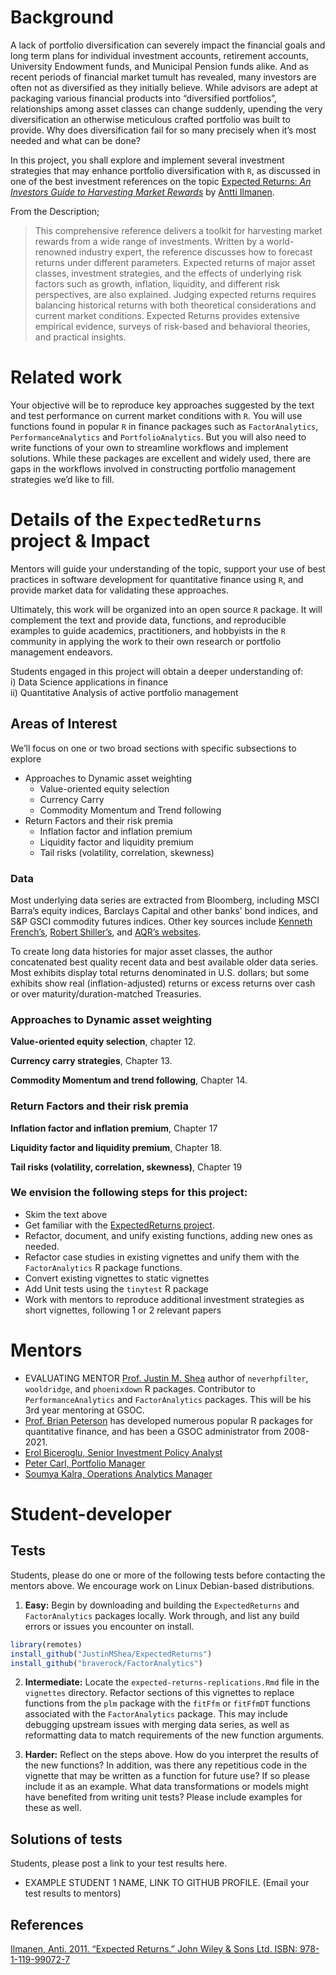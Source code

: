# Background

A lack of portfolio diversification can severely impact the financial goals and 
long term plans for individual investment accounts, retirement accounts, 
University Endowment funds, and Municipal Pension funds alike. And as recent 
periods of financial market tumult has revealed, many investors are often not as 
diversified as they initially believe. While advisors are adept at packaging 
various financial products into "diversified portfolios", relationships among 
asset classes can change suddenly, upending the very diversification an 
otherwise meticulous crafted portfolio was built to provide. Why does 
diversification fail for so many precisely when it's most needed and what can be 
done? 

In this project, you shall explore and implement several investment strategies
that may enhance portfolio diversification with `R`, as discussed in one of the 
best investment references on the topic 
[Expected Returns: _An Investors Guide to Harvesting Market Rewards_](https://www.wiley.com/en-us/Expected+Returns%3A+An+Investor%27s+Guide+to+Harvesting+Market+Rewards-p-9781119990727) by 
[Antti Ilmanen](https://www.aqr.com/About-Us/OurFirm/Antti-Ilmanen).

From the Description;

> This comprehensive reference delivers a toolkit for harvesting market rewards 
from a wide range of investments. Written by a world-renowned industry expert, 
the reference discusses how to forecast returns under different parameters. 
Expected returns of major asset classes, investment strategies, and the effects 
of underlying risk factors such as growth, inflation, liquidity, and different 
risk perspectives, are also explained. Judging expected returns requires 
balancing historical returns with both theoretical considerations and current 
market conditions. Expected Returns provides extensive empirical evidence, 
surveys of risk-based and behavioral theories, and practical insights.

# Related work

Your objective will be to reproduce key approaches suggested by the text and test 
performance on current market conditions with `R`. You will use functions found
in popular `R` in finance packages such as `FactorAnalytics`, 
`PerformanceAnalytics` and `PortfolioAnalytics`. But you will also need to write 
functions of your own to streamline workflows and implement solutions. While
these packages are excellent and widely used, there are gaps in the workflows
involved in constructing portfolio management strategies we'd like to fill.

# Details of the `ExpectedReturns` project & Impact


Mentors will guide your understanding of the topic, support your use of best 
practices in software development for quantitative finance using `R`, and 
provide market data for validating these approaches.

Ultimately, this work will be organized into an open source `R` package. It will 
complement the text and provide data, functions, and reproducible examples to 
guide academics, practitioners, and hobbyists in the `R` community in applying 
the work to their own research or portfolio management endeavors.

Students engaged in this project will obtain a deeper understanding of:  
i) Data Science applications in finance  
ii) Quantitative Analysis of active portfolio management  

## Areas of Interest

We'll focus on one or two broad sections with specific subsections to explore

- Approaches to Dynamic asset weighting
  * Value-oriented equity selection
  * Currency Carry
  * Commodity Momentum and Trend following
  
- Return Factors and their risk premia  
  * Inflation factor and inflation premium
  * Liquidity factor and liquidity premium
  * Tail risks (volatility, correlation, skewness)
  
### Data

Most underlying data series are extracted from Bloomberg, including MSCI Barra’s
equity indices, Barclays Capital and other banks’ bond indices, and S&P GSCI
commodity futures indices. 
Other key sources include [Kenneth French’s](http://mba.tuck.dartmouth.edu/pages/faculty/ken.french/data_library.html), [Robert Shiller’s](http://www.econ.yale.edu/�shiller/data.htm), and [AQR's websites](https://www.aqr.com/Insights/Datasets).

To create long data histories for major asset classes, the author concatenated 
best quality recent data and best available older data series. Most exhibits 
display total returns denominated in U.S. dollars; but some exhibits show real 
(inflation-adjusted) returns or excess returns over cash or over 
maturity/duration-matched Treasuries.

### Approaches to Dynamic asset weighting

**Value-oriented equity selection**, chapter 12.

**Currency carry strategies**, Chapter 13.

**Commodity Momentum and trend following**, Chapter 14.

### Return Factors and their risk premia

**Inflation factor and inflation premium**, Chapter 17

**Liquidity factor and liquidity premium**, Chapter 18.

**Tail risks (volatility, correlation, skewness)**, Chapter 19


### We envision the following steps for this project:

* Skim the text above
* Get familiar with the [ExpectedReturns project](https://github.com/JustinMShea/ExpectedReturns/tree/master/vignettes).
* Refactor, document, and unify existing functions, adding new ones as needed.
* Refactor case studies in existing vignettes and unify them with the 
`FactorAnalytics` R package functions.
* Convert existing vignettes to static vignettes
* Add Unit tests using the `tinytest` R package
* Work with mentors to reproduce additional investment strategies as short 
vignettes, following 1 or 2 relevant papers


# Mentors

- EVALUATING MENTOR [Prof. Justin M. Shea](https://www.linkedin.com/in/justinmshea/)
author of `neverhpfilter`, `wooldridge`, and `phoenixdown` R packages. Contributor
to `PerformanceAnalytics` and `FactorAnalytics` packages. This will be his 3rd
year mentoring at GSOC.
- [Prof. Brian Peterson](https://www.linkedin.com/in/briangpeterson/) has 
developed numerous popular R packages for quantitative finance, and has been a 
GSOC administrator from 2008-2021.
- [Erol Biceroglu, Senior Investment Policy Analyst](https://www.linkedin.com/in/erolbiceroglu/)
- [Peter Carl, Portfolio Manager](https://www.linkedin.com/in/peter-carl-59160/)
- [Soumya Kalra, Operations Analytics Manager](https://www.linkedin.com/in/soumyakalra/)

# Student-developer

## Tests

Students, please do one or more of the following tests before
contacting the mentors above. We encourage work on Linux Debian-based 
distributions.

1. **Easy:** Begin by downloading and building the `ExpectedReturns` and 
`FactorAnalytics` packages locally. Work through, and list any build errors or issues you encounter on install.

```r
library(remotes)
install_github("JustinMShea/ExpectedReturns")
install_github("braverock/FactorAnalytics")
```

2. **Intermediate:** Locate the `expected-returns-replications.Rmd` file in the `vignettes` directory. Refactor sections of this vignettes to replace functions
from the `plm` package with the `fitFfm` or `fitFfmDT` functions associated with
the `FactorAnalytics` package. This may include debugging upstream issues with 
merging data series, as well as reformatting data to match requirements of the 
new function arguments.

3. **Harder:** Reflect on the steps above. How do you interpret the results of
the new functions? In addition, was there any repetitious code in the vignette 
that may be written as a function for future use? If so please include it as an 
example. What data transformations or models might have benefited from writing 
unit tests? Please include examples for these as well.


## Solutions of tests

Students, please post a link to your test results here.

- EXAMPLE STUDENT 1 NAME, LINK TO GITHUB PROFILE. (Email your test results to 
mentors)


## References

[Ilmanen, Anti. 2011. “Expected Returns.” John Wiley & Sons Ltd. ISBN: 978-1-119-99072-7](https://www.wiley.com/en-us/Expected+Returns%3A+An+Investor%27s+Guide+to+Harvesting+Market+Rewards-p-9781119990727)
